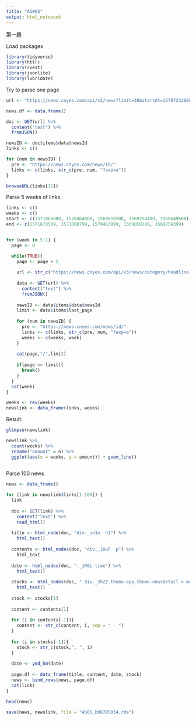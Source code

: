 ```yaml
---
title: "AS#05"
output: html_notebook
---
```


第一題

Load packages

```r
library(tidyverse)
library(httr)
library(rvest)
library(jsonlite)
library(lubridate)
```

Try to parse one page

```r

url <- "https://news.cnyes.com/api/v2/news?limit=30&startAt=1570723200&endAt=1571673599&page=1"

news.df <- data.frame()

doc <- GET(url) %>%
  content("text") %>%
  fromJSON()

newsID <- doc$items$data$newsId
links <- c()

for (num in newsID) {
  pre <- "https://news.cnyes.com/news/id/"
  links <- c(links, str_c(pre, num, "?exp=a"))
}

browseURL(links[15])
```

Parse 5 weeks of links

```r
links <- c()
weeks <- c()
start <- c(1571068800, 1570464000, 1569859200, 1569254400, 1568649600)
end <- c(1571673599, 1571068799, 1570463999, 1569859199, 1569254399)


for (week in 5:1) {
  page <- 0

  while(TRUE){
    page <- page + 1
    
    url <- str_c("https://news.cnyes.com/api/v3/news/category/headline?startAt=", start[week], "&endAt=", end[week], "&page=", page)
  
    data <- GET(url) %>%
      content("text") %>%
      fromJSON()
    
    newsID <- data$items$data$newsId
    limit <- data$items$last_page
    
    for (num in newsID) {
      pre <- "https://news.cnyes.com/news/id/"
      links <- c(links, str_c(pre, num, "?exp=a"))
      weeks <- c(weeks, week)
    }
    
    cat(page,"/",limit)
    
    if(page == limit){
      break()
    }
  }
  cat(week)
}

weeks <- rev(weeks)
newslink <- data_frame(links, weeks)
```

Result:

```r
glimpse(newslink)
```

```r
newslink %>%
  count(weeks) %>%
  rename("amount" = n) %>%
  ggplot(aes(x = weeks, y = amount)) + geom_line()
  
```

Parse 100 news

```r
news <- data_frame()

for (link in newslink$links[1:100]) {
  link
  
  doc <- GET(link) %>%
    content("text") %>%
    read_html() 
  
  title <- html_node(doc, "div._uo1n  h1") %>%
    html_text()
  
  contents <- html_nodes(doc, "div._1UuP  p") %>%
    html_text
  
  date <- html_nodes(doc, "._1R6L time") %>%
    html_text()
  
  stocks <- html_nodes(doc, " div._2hZZ.theme-app.theme-newsdetail > main > div._1S0A > article > section._3EMg > nav > a > span") %>%
    html_text() 
  
  stock <- stocks[1]
  
  content <- contents[1]
  
  for (i in contents[-1]){
    content <- str_c(content, i, sep = "   ")
  }
  
  for (i in stocks[-1]){
    stock <- str_c(stock,", ", i)
  }
  
  date <- ymd_hm(date)
  
  page.df <- data_frame(title, content, date, stock)
  news <- bind_rows(news, page.df)
  cat(link)
}

```

```r
head(news)
```

```r
save(news, newslink, file = "AS05_b06705034.rda")
```

